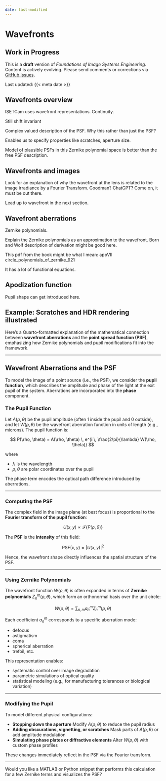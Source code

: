 ```yaml
---
date: last-modified
---
```


# Wavefronts {#sec-optics-wavefront}

::: {.callout-warning collapse="false"}
## Work in Progress

This is a **draft** version of *Foundations of Image Systems Engineering*. Content is actively evolving. Please send comments or corrections via [GitHub Issues](https://github.com/wandell/FISE-git/issues).

Last updated: {{< meta date >}}
:::

## Wavefronts overview {#sec-optics-wavefront-overview}

ISETCam uses wavefront representations.  Continuity.

Still shift invariant

Complex valued description of the PSF.  Why this rather than just the PSF?  

Enables us to specify properties like scratches, aperture size.

Model of plausible PSFs in this Zernike polynomial space is better than the free PSF description.

<!-- 
FISE-Optics exchange with ChatGPT:
Good exchange about the wavefront aberration representation.  
Some of it is below.  

Other parts in [this link](https://chatgpt.com/share/688153b5-ea8c-8002-b7c1-369ad4121a5b)

Restating Your Observations
Equivalence to PSF:
The wavefront aberration function (measured at the exit pupil) is related to the PSF through the Fourier transform of the pupil function, where the phase term is derived from the wavefront aberration. So yes — wavefront and PSF are transform pairs, and one can be derived from the other, in principle.

(a) Pupil Scaling:
Once you have the wavefront aberration map, you can easily simulate smaller pupils (e.g., to model stopping down a lens). This is harder to do from the PSF directly.

(b) Adding Imperfections:
It's straightforward to incorporate apodization effects, obscurations, scratches, and dust by modifying the pupil amplitude. This allows very nuanced modeling of the system.

(c) Intuitive Control via Zernike Terms:
Zernike polynomials map directly to familiar aberrations:

defocus

astigmatism

coma

spherical aberration, etc.
This makes the system interpretable and provides a low-dimensional parametric model for optimization or machine learning.

Additional Benefits and Use Cases
Multi-Field Prediction:
If you measure wavefront aberrations over different field angles, you can build a field-dependent wavefront aberration model. This helps predict off-axis PSFs more naturally than patch-wise empirical PSFs.

Flexibility for Simulation:
Wavefront-based models make it easier to simulate PSFs at different:

Wavelengths (because of chromatic dependence of aberrations)

Focus settings

Pupil shapes (e.g., elliptical, cat-eye pupils, or diffractive apertures)

Supports Inverse Design and Optimization:
Optical design software often works in Zernike space to minimize aberrations or balance tradeoffs (e.g., between coma and field curvature). This representation helps with gradient-based optimization.

Compact Representation:
For many imaging systems, a small number of Zernike terms are enough to represent the aberrations meaningfully. This reduces data storage and enables fast computation of PSFs for rendering or simulation.

Wavefront Sensing Hardware:
Systems like Shack-Hartmann sensors measure the wavefront directly. Using Zernike decomposition on the output allows immediate interpretation and simulation without needing to reconstruct PSFs from images.

Interfacing with Human Vision Models:
In visual optics (e.g., for modeling the human eye), Zernike representations are the standard. This makes it easy to compare and combine artificial optics (e.g., camera lenses) with biological optics models.

Caveats / Limitations
Zernike expansion is usually valid only over a circular pupil, and convergence may degrade if the pupil is irregular or decentered.

High-frequency aberrations (e.g., from surface roughness) may be hard to model without many terms, while the PSF may capture them empirically.

For strongly asymmetric pupils or complex field dependencies, other basis sets (like Seidel or Legendre) or a direct empirical model may be more accurate.
-->

## Wavefronts and images
Look for an explanation of why the wavefront at the lens is related to the image irradiance by a Fourier Transform.  Goodman?  ChatGPT?  Come on, it must be out there.

Lead up to wavefront in the next section.

## Wavefront aberrations
Zernike polynomials.

Explain the Zernike polynomials as an approximation to the wavefront.  Born and Wolf description of derivation might be good here.

This pdf from the book might be what I mean:  appVII circle_polynomials_of_zernike_921

It has a lot of functional equations.

## Apodization function 
Pupil shape can get introduced here.

## Example: Scratches and HDR rendering illustrated

Here’s a Quarto-formatted explanation of the mathematical connection between **wavefront aberrations** and the **point spread function (PSF)**, emphasizing how Zernike polynomials and pupil modifications fit into the framework.

---

## Wavefront Aberrations and the PSF {#sec-optics-psf-wavefront}
<!-- Originated with ChatGPT in FISE-Optics -->

To model the image of a point source (i.e., the PSF), we consider the **pupil function**, which describes the amplitude and phase of the light at the exit pupil of the system. Aberrations are incorporated into the **phase** component.

### The Pupil Function

Let $A(\rho, \theta)$ be the pupil amplitude (often 1 inside the pupil and 0 outside), and let $W(\rho, \theta)$ be the wavefront aberration function in units of length (e.g., microns). The pupil function is:

$$
P(\rho, \theta) = A(\rho, \theta) \, e^{i \, \frac{2\pi}{\lambda} W(\rho, \theta)}
$$

where

* $\lambda$ is the wavelength
* $\rho, \theta$ are polar coordinates over the pupil

The phase term encodes the optical path difference introduced by aberrations.

---

### Computing the PSF

The complex field in the image plane (at best focus) is proportional to the **Fourier transform of the pupil function**:

$$
U(x, y) \propto \mathcal{F}\{ P(\rho, \theta) \}
$$

The **PSF** is the **intensity** of this field:

$$
\text{PSF}(x, y) = |U(x, y)|^2
$$

Hence, the wavefront shape directly influences the spatial structure of the PSF.

---

### Using Zernike Polynomials

The wavefront function $W(\rho, \theta)$ is often expanded in terms of **Zernike polynomials** $Z_n^m(\rho, \theta)$, which form an orthonormal basis over the unit circle:

$$
W(\rho, \theta) = \sum_{n,m} a_n^m Z_n^m(\rho, \theta)
$$

Each coefficient $a_n^m$ corresponds to a specific aberration mode:

* defocus
* astigmatism
* coma
* spherical aberration
* trefoil, etc.

This representation enables:

* systematic control over image degradation
* parametric simulations of optical quality
* statistical modeling (e.g., for manufacturing tolerances or biological variation)

---

### Modifying the Pupil

To model different physical configurations:

* **Stopping down the aperture**
  Modify $A(\rho, \theta)$ to reduce the pupil radius
* **Adding obscurations, vignetting, or scratches**
  Mask parts of $A(\rho, \theta)$ or add amplitude modulation
* **Simulating phase plates or diffractive elements**
  Alter $W(\rho, \theta)$ with custom phase profiles

These changes immediately reflect in the PSF via the Fourier transform.

---

Would you like a MATLAB or Python snippet that performs this calculation for a few Zernike terms and visualizes the PSF?
